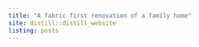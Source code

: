 ```yaml
---
title: "A fabric first renovation of a family home"
site: distill::distill_website
listing: posts
---
```

